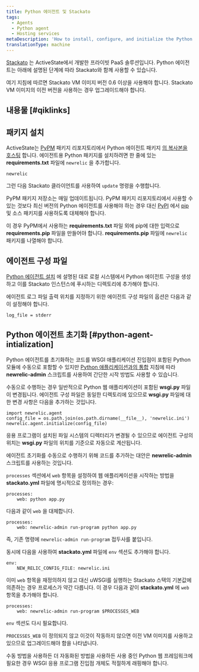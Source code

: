 ```yaml
---
title: Python 에이전트 및 Stackato
tags:
  - Agents
  - Python agent
  - Hosting services
metaDescription: 'How to install, configure, and initialize the Python agent with ActiveState''s Stackato solution.'
translationType: machine
---
```


[Stackato](http://www.activestate.com/cloud) 는 ActiveState에서 개발한 프라이빗 PaaS 솔루션입니다. Python 에이전트는 아래에 설명된 단계에 따라 Stackato와 함께 사용할 수 있습니다.

여기 지침에 따르면 Stackato VM 이미지 버전 0.6 이상을 사용해야 합니다. Stackato VM 이미지의 이전 버전을 사용하는 경우 업그레이드해야 합니다.

## 내용물 [#qiklinks]

## 패키지 설치

ActiveState는 [PyPM](http://code.activestate.com/pypm) 패키지 리포지토리에서 Python 에이전트 패키지 [의 복사본을 호스팅](http://code.activestate.com/pypm/newrelic/) 합니다. 에이전트용 Python 패키지를 설치하려면 한 줄에 있는 **requirements.txt** 파일에 `newrelic` 을 추가합니다.

```
newrelic
```

그런 다음 Stackato 클라이언트를 사용하여 `update` 명령을 수행합니다.

PyPM 패키지 저장소는 매일 업데이트됩니다. PyPM 패키지 리포지토리에서 사용할 수 있는 것보다 최신 버전의 Python 에이전트를 사용해야 하는 경우 대신 [PyPI](http://pypi.python.org) 에서 [pip](http://www.pip-installer.org/en/latest/) 및 소스 패키지를 사용하도록 대체해야 합니다.

이 경우 PyPM에서 사용하는 **requirements.txt** 파일 외에 pip에 대한 입력으로 **requirements.pip** 파일을 만들어야 합니다. **requirements.pip** 파일에 `newrelic` 패키지를 나열해야 합니다.

## 에이전트 구성 파일

[Python 에이전트 설치](/docs/agents/python-agent/installation-and-configuration/python-agent-installation) 에 설명된 대로 로컬 시스템에서 Python 에이전트 구성을 생성하고 이를 Stackato 인스턴스에 푸시하는 디렉토리에 추가해야 합니다.

에이전트 로그 파일 출력 위치를 지정하기 위한 에이전트 구성 파일의 옵션은 다음과 같이 설정해야 합니다.

```
log_file = stderr
```

## Python 에이전트 초기화 [#python-agent-intialization]

Python 에이전트를 초기화하는 코드를 WSGI 애플리케이션 진입점이 포함된 Python 모듈에 수동으로 포함할 수 있지만 [Python 애플리케이션과의 통합](/docs/agents/python-agent/installation-and-configuration/python-agent-integration) 지침에 따라 **newrelic-admin** 스크립트를 사용하여 간단한 시작 방법도 사용할 수 있습니다.

수동으로 수행하는 경우 일반적으로 Python 웹 애플리케이션이 포함된 **wsgi.py** 파일이 변경됩니다. 에이전트 구성 파일은 동일한 디렉토리에 있으므로 **wsgi.py** 파일에 대한 변경 사항은 다음을 추가하는 것입니다.

```
import newrelic.agent
config_file = os.path.join(os.path.dirname(__file__), 'newrelic.ini')
newrelic.agent.initialize(config_file)
```

응용 프로그램이 설치된 파일 시스템의 디렉터리가 변경될 수 있으므로 에이전트 구성의 위치는 **wsgi.py** 파일의 위치를 기준으로 자동으로 계산됩니다.

에이전트 초기화를 수동으로 수행하기 위해 코드를 추가하는 대안은 **newrelic-admin** 스크립트를 사용하는 것입니다.

`processes` 섹션에서 `web` 항목을 설정하여 웹 애플리케이션을 시작하는 방법을 **stackato.yml** 파일에 명시적으로 정의하는 경우:

```
processes:
    web: python app.py
```

다음과 같이 `web` 을 대체합니다.

```
processes:
    web: newrelic-admin run-program python app.py
```

즉, 기존 명령에 `newrelic-admin run-program` 접두사를 붙입니다.

동시에 다음을 사용하여 **stackato.yml** 파일에 `env` 섹션도 추가해야 합니다.

```
env:
    NEW_RELIC_CONFIG_FILE: newrelic.ini
```

이미 `web` 항목을 재정의하지 않고 대신 uWSGI를 실행하는 Stackato 스택의 기본값에 의존하는 경우 프로세스가 약간 다릅니다. 이 경우 다음과 같이 **stackato.yml** 에 `web` 항목을 추가해야 합니다.

```
processes:
    web: newrelic-admin run-program $PROCESSES_WEB
```

`env` 섹션도 다시 필요합니다.

`PROCESSES_WEB` 이 정의되지 않고 이것이 작동하지 않으면 이전 VM 이미지를 사용하고 있으므로 업그레이드해야 함을 나타냅니다.

수동 방법을 사용하든 더 자동화된 방법을 사용하든 사용 중인 Python 웹 프레임워크에 필요한 경우 WSGI 응용 프로그램 진입점 개체도 적절하게 래핑해야 합니다.